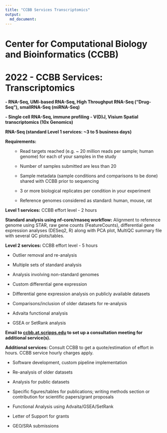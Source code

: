 ```yaml
---
title: "CCBB Services Transcriptomics"
output: 
  md_document:
---
```



# Center for Computational Biology and Bioinformatics (CCBB)

# 2022 - CCBB Services: Transcriptomics


**- RNA-Seq, UMI-based RNA-Seq, High Throughput RNA-Seq ("Drug-Seq"), smallRNA-Seq (miRNA-Seq)**


**- Single cell RNA-Seq, immune profiling - V(D)J, Visium Spatial transcriptomics (10x Genomics)**




**RNA-Seq (standard Level 1 services: ~3 to 5 business days)**




**Requirements:**
<ol>
* Read targets reached (e.g. ~ 20 million reads per sample; human genome) for each of your samples in the study

* Number of samples submitted are less than 20

* Sample metadata (sample conditions and comparisons to be done) shared with CCBB prior to sequencing

* 3 or more biological replicates per condition in your experiment

* Reference genomes considered as standard: human, mouse, rat

</ol>




**Level 1 services:** CCBB effort level - 2 hours


**Standard analysis using nf-core/rnaseq workflow:** Alignment to reference genome using STAR, raw gene counts (FeatureCounts), differential gene expression analyses (DESeq2, R) along with PCA plot, MultiQC summary file with several QC plots/tables.




**Level 2 services:** CCBB effort level - 5 hours

* Outlier removal and re-analysis

* Multiple sets of standard analysis

* Analysis involving non-standard genomes

* Custom differential gene expression

* Differential gene expression analysis on publicly available datasets

* Comparisons/inclusion of older datasets for re-analysis

* Advaita functional analysis

* GSEA or SetRank analysis






<!-- The content continues similarly for UMI-based RNA-Seq, High Throughput RNA-Seq, SmallRNA-Seq, and Single cell RNA-Seq -->

<!-- Skipping to the end for Additional services -->


**Email to <a href="mailto:ccbb.at.scripps.edu">ccbb.at.scripps.edu</a> to set up a consultation meeting for additional service(s).**




**Additional services:** Consult CCBB to get a quote/estimation of effort in hours. CCBB service hourly charges apply.

* Software development, custom pipeline implementation

* Re-analysis of older datasets

* Analysis for public datasets

* Specific figures/tables for publications; writing methods section or contribution for scientific papers/grant proposals

* Functional Analysis using Advaita/GSEA/SetRank

* Letter of Support for grants

* GEO/SRA submissions


